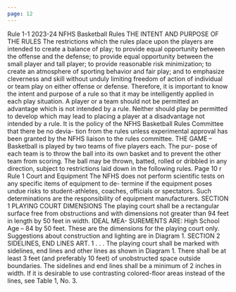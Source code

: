 ```yaml
---
page: 12
---
```


Rule 1-1 2023-24 NFHS Basketball Rules THE INTENT AND PURPOSE OF THE RULES The restrictions which the rules place upon the players are intended to create a balance of play; to provide equal opportunity between the offense and the defense; to provide equal opportunity between the small player and tall player; to provide reasonable risk minimization; to create an atmosphere of sporting behavior and fair play; and to emphasize cleverness and skill without unduly limiting freedom of action of individual or team play on either offense or defense. Therefore, it is important to know the intent and purpose of a rule so that it may be intelligently applied in each play situation. A player or a team should not be permitted an advantage which is not intended by a rule. Neither should play be permitted to develop which may lead to placing a player at a disadvantage not intended by a rule. It is the policy of the NFHS Basketball Rules Committee that there be no devia- tion from the rules unless experimental approval has been granted by the NFHS liaison to the rules committee. THE GAME – Basketball is played by two teams of five players each. The pur- pose of each team is to throw the ball into its own basket and to prevent the other team from scoring. The ball may be thrown, batted, rolled or dribbled in any direction, subject to restrictions laid down in the following rules. Page 10 r Rule 1 Court and Equipment The NFHS does not perform scientific tests on any specific items of equipment to de- termine if the equipment poses undue risks to student-athletes, coaches, officials or spectators. Such determinations are the responsibility of equipment manufacturers. SECTION 1 PLAYING COURT DIMENSIONS The playing court shall be a rectangular surface free from obstructions and with dimensions not greater than 94 feet in length by 50 feet in width. IDEAL MEA- SUREMENTS ARE: High School Age – 84 by 50 feet. These are the dimensions for the playing court only. Suggestions about construction and lighting are in Diagram 1. SECTION 2 SIDELINES, END LINES ART. 1 . . . The playing court shall be marked with sidelines, end lines and other lines as shown in Diagram 1. There shall be at least 3 feet (and preferably 10 feet) of unobstructed space outside boundaries. The sidelines and end lines shall be a minimum of 2 inches in width. If it is desirable to use contrasting colored-floor areas instead of the lines, see Table 1, No. 3.